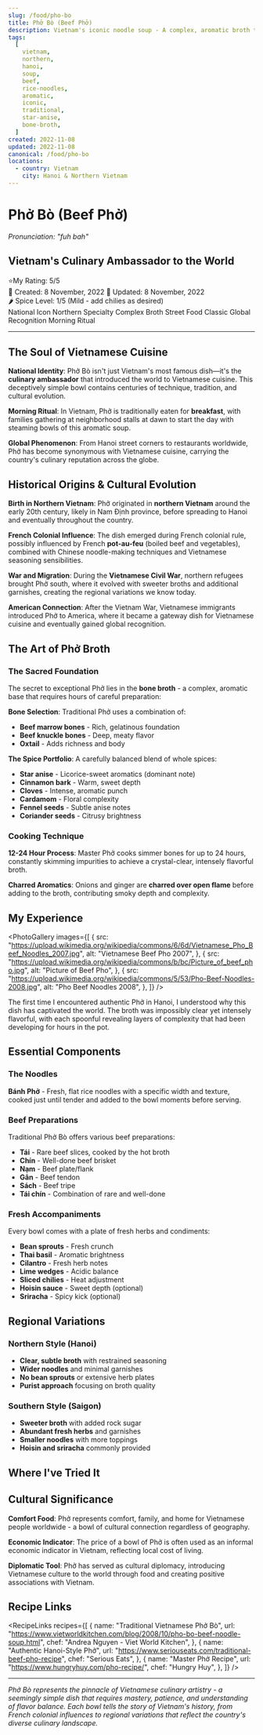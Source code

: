 ```yaml
---
slug: /food/pho-bo
title: Phở Bò (Beef Phở)
description: Vietnam's iconic noodle soup - A complex, aromatic broth that defines Vietnamese cuisine worldwide
tags:
  [
    vietnam,
    northern,
    hanoi,
    soup,
    beef,
    rice-noodles,
    aromatic,
    iconic,
    traditional,
    star-anise,
    bone-broth,
  ]
created: 2022-11-08
updated: 2022-11-08
canonical: /food/pho-bo
locations:
  - country: Vietnam
    city: Hanoi & Northern Vietnam
---
```



# Phở Bò (Beef Phở)

_Pronunciation: "fuh bah"_

## Vietnam's Culinary Ambassador to the World

<div className="food-rating">
  <span className="star">⭐</span>My Rating: 5/5
</div>

<div className="food-metadata">
  <span className="food-date">📅 Created: 8 November, 2022</span>
  <span className="food-date">🔄 Updated: 8 November, 2022</span>
</div>

<div className="spice-level">
  🌶️ Spice Level: 1/5 (Mild - add chilies as desired)
</div>

<div className="food-tags">
  <span className="food-tag">National Icon</span>
  <span className="food-tag">Northern Specialty</span>
  <span className="food-tag">Complex Broth</span>
  <span className="food-tag">Street Food Classic</span>
  <span className="food-tag">Global Recognition</span>
  <span className="food-tag">Morning Ritual</span>
</div>

---

## The Soul of Vietnamese Cuisine

**National Identity**: Phở Bò isn't just Vietnam's most famous dish—it's the **culinary ambassador** that introduced the world to Vietnamese cuisine. This deceptively simple bowl contains centuries of technique, tradition, and cultural evolution.

**Morning Ritual**: In Vietnam, Phở is traditionally eaten for **breakfast**, with families gathering at neighborhood stalls at dawn to start the day with steaming bowls of this aromatic soup.

**Global Phenomenon**: From Hanoi street corners to restaurants worldwide, Phở has become synonymous with Vietnamese cuisine, carrying the country's culinary reputation across the globe.

## Historical Origins & Cultural Evolution

**Birth in Northern Vietnam**: Phở originated in **northern Vietnam** around the early 20th century, likely in Nam Định province, before spreading to Hanoi and eventually throughout the country.

**French Colonial Influence**: The dish emerged during French colonial rule, possibly influenced by French **pot-au-feu** (boiled beef and vegetables), combined with Chinese noodle-making techniques and Vietnamese seasoning sensibilities.

**War and Migration**: During the **Vietnamese Civil War**, northern refugees brought Phở south, where it evolved with sweeter broths and additional garnishes, creating the regional variations we know today.

**American Connection**: After the Vietnam War, Vietnamese immigrants introduced Phở to America, where it became a gateway dish for Vietnamese cuisine and eventually gained global recognition.

## The Art of Phở Broth

### The Sacred Foundation

The secret to exceptional Phở lies in the **bone broth** - a complex, aromatic base that requires hours of careful preparation:

**Bone Selection**: Traditional Phở uses a combination of:

- **Beef marrow bones** - Rich, gelatinous foundation
- **Beef knuckle bones** - Deep, meaty flavor
- **Oxtail** - Adds richness and body

**The Spice Portfolio**: A carefully balanced blend of whole spices:

- **Star anise** - Licorice-sweet aromatics (dominant note)
- **Cinnamon bark** - Warm, sweet depth
- **Cloves** - Intense, aromatic punch
- **Cardamom** - Floral complexity
- **Fennel seeds** - Subtle anise notes
- **Coriander seeds** - Citrusy brightness

### Cooking Technique

**12-24 Hour Process**: Master Phở cooks simmer bones for up to 24 hours, constantly skimming impurities to achieve a crystal-clear, intensely flavorful broth.

**Charred Aromatics**: Onions and ginger are **charred over open flame** before adding to the broth, contributing smoky depth and complexity.

## My Experience

<PhotoGallery
  images={[
    {
      src: "https://upload.wikimedia.org/wikipedia/commons/6/6d/Vietnamese_Pho_Beef_Noodles_2007.jpg",
      alt: "Vietnamese Beef Pho 2007",
    },
    {
      src: "https://upload.wikimedia.org/wikipedia/commons/b/bc/Picture_of_beef_pho.jpg",
      alt: "Picture of Beef Pho",
    },
    {
      src: "https://upload.wikimedia.org/wikipedia/commons/5/53/Pho-Beef-Noodles-2008.jpg",
      alt: "Pho Beef Noodles 2008",
    },
  ]}
/>

The first time I encountered authentic Phở in Hanoi, I understood why this dish has captivated the world. The broth was impossibly clear yet intensely flavorful, with each spoonful revealing layers of complexity that had been developing for hours in the pot.

## Essential Components

### The Noodles

**Bánh Phở** - Fresh, flat rice noodles with a specific width and texture, cooked just until tender and added to the bowl moments before serving.

### Beef Preparations

Traditional Phở Bò offers various beef preparations:

- **Tái** - Rare beef slices, cooked by the hot broth
- **Chín** - Well-done beef brisket
- **Nạm** - Beef plate/flank
- **Gân** - Beef tendon
- **Sách** - Beef tripe
- **Tái chín** - Combination of rare and well-done

### Fresh Accompaniments

Every bowl comes with a plate of fresh herbs and condiments:

- **Bean sprouts** - Fresh crunch
- **Thai basil** - Aromatic brightness
- **Cilantro** - Fresh herb notes
- **Lime wedges** - Acidic balance
- **Sliced chilies** - Heat adjustment
- **Hoisin sauce** - Sweet depth (optional)
- **Sriracha** - Spicy kick (optional)

## Regional Variations

### Northern Style (Hanoi)

- **Clear, subtle broth** with restrained seasoning
- **Wider noodles** and minimal garnishes
- **No bean sprouts** or extensive herb plates
- **Purist approach** focusing on broth quality

### Southern Style (Saigon)

- **Sweeter broth** with added rock sugar
- **Abundant fresh herbs** and garnishes
- **Smaller noodles** with more toppings
- **Hoisin and sriracha** commonly provided

## Where I've Tried It

<MapEmbed
  location="Hanoi, Vietnam"
  description="Experiencing authentic Northern-style Phở in its birthplace"
/>

## Cultural Significance

**Comfort Food**: Phở represents comfort, family, and home for Vietnamese people worldwide - a bowl of cultural connection regardless of geography.

**Economic Indicator**: The price of a bowl of Phở is often used as an informal economic indicator in Vietnam, reflecting local cost of living.

**Diplomatic Tool**: Phở has served as cultural diplomacy, introducing Vietnamese culture to the world through food and creating positive associations with Vietnam.

## Recipe Links

<RecipeLinks
  recipes={[
    {
      name: "Traditional Vietnamese Phở Bò",
      url: "https://www.vietworldkitchen.com/blog/2008/10/pho-bo-beef-noodle-soup.html",
      chef: "Andrea Nguyen - Viet World Kitchen",
    },
    {
      name: "Authentic Hanoi-Style Phở",
      url: "https://www.seriouseats.com/traditional-beef-pho-recipe",
      chef: "Serious Eats",
    },
    {
      name: "Master Phở Recipe",
      url: "https://www.hungryhuy.com/pho-recipe/",
      chef: "Hungry Huy",
    },
  ]}
/>

---

_Phở Bò represents the pinnacle of Vietnamese culinary artistry - a seemingly simple dish that requires mastery, patience, and understanding of flavor balance. Each bowl tells the story of Vietnam's history, from French colonial influences to regional variations that reflect the country's diverse culinary landscape._
